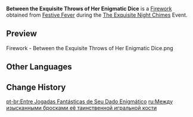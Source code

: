 {{Item Infobox
|id           = 223013
|image        = Item Between the Exquisite Throws of Her Enigmatic Dice.png
|type         = Fireworks
|quality      = 3
|effect       = Color: Standard Model<br />Size: ×1.0<br />Height: 14<br />Rotation: 0&deg;
|description  = A dice-shaped firework that displays a different number each time it is set off. It is said to be a gift from a firework artisan intending to show their respect for the Yanshang Teahouse's [[Yelan|new owner]]. Since she took over the place, almost all the problem gamblers have disappeared. The game of cards no longer has anything to do with Mora, instead returning to its original and purest form — ordinary leisure-time amusement.
|source1      = [[The Exquisite Night Chimes#Festive Fever|Festive Fever]] during the [[The Exquisite Night Chimes]]
}}
'''Between the Exquisite Throws of Her Enigmatic Dice''' is a [[Firework]] obtained from [[The Exquisite Night Chimes#Festive Fever|Festive Fever]] during the [[The Exquisite Night Chimes]] Event.

==Preview==
<gallery>
Firework - Between the Exquisite Throws of Her Enigmatic Dice.png
</gallery>

==Other Languages==
{{Other Languages
|en      = Between the Exquisite Throws of Her Enigmatic Dice
|zhs     = 玲珑玉骰玄掷间
|zhs_rm  = Línglóng Yù Tóu Xuán Zhì Jiān
|zht     = 玲瓏玉骰玄擲間
|zht_rm  = Línglóng Yù Tóu Xuán Zhì Jiān
|zh_tl   = Between the Exquisite Throws of the Enigmatic Jade Dice
|ja      = 乾坤一擲玲瓏賽
|ja_rm   = Kenkon-Itteki Reirou Sai{{Assumed}}
|ja_tl   = 
|ko      = 영롱한 주사위를 던진 순간
|ko_tl   = The Moment the Bright Dice is Thrown
|es      = Dado jaspeado enigmático
|es_tl   = Enigmatic Marbled Die
|fr      = Entre les lancers exquis de dés
|fr_tl   = Between the Exquisite Throws of Dice
|ru      = Между изысканными бросками её таинственной игральной кости
|ru_tl   = Between the Exquisite Throws of Her Enigmatic Dice
|th      = ระหว่างการทอยลูกเต๋าหยกพิศวง
|th_rm   = 
|th_tl   = 
|vi      = Giữa Những Viên Xúc Xắc Lung Linh
|vi_tl   = 
|de      = Zwischen den rätselhaften Würfen ihres Jadewürfels
|de_tl   = 
|id      = Between the Exquisite Throws of Her Enigmatic Dice
|pt      = Entre jogadas fantásticas de seu dado enigmático
|pt_tl   = 
|tr      = Esrarengiz Zar Atışlarının Arasında
|tr_tl   = 
|it      = Dadi raffinati ed enigmatici
|it_tl   = Refined and Enigmatic Dices
}}

==Change History==
{{Change History|3.4}}

[[pt-br:Entre Jogadas Fantásticas de Seu Dado Enigmático]]
[[ru:Между изысканными бросками её таинственной игральной кости]]